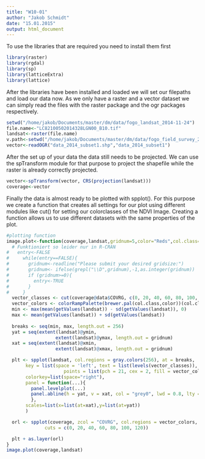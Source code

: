 ```yaml
---
title: "W10-01"
author: "Jakob Schmidt"
date: "15.01.2015"
output: html_document
---
```

To use the libraries that are required you need to install them first

```r
library(raster)
library(rgdal)
library(sp)
library(latticeExtra)
library(lattice)
```
After the libraries have been installed and loaded we will set our filepaths and load our data now.
As we only have a raster and a vector dataset we can simply read the files with the
raster package and the ogr packages respectively.

```r
setwd("/home/jakob/Documents/master/dm/data/fogo_landsat_2014-11-24")
file.name<-"LC82100502014328LGN00_B10.tif"
landsat<-raster(file.name)
v.path<-setwd("/home/jakob/Documents/master/dm/data/fogo_field_survey_2014")
vector<-readOGR("data_2014_subset1.shp","data_2014_subset1")
```
After the set up of your data the data still needs to be projected.
We can use the spTransform module for that purpose to project the shapefile while the raster is already correctly projected.
```r
vector<-spTransform(vector, CRS(projection(landsat)))
coverage<-vector
```
Finally the data is almost ready to be plotted with spplot(). 
For this purpose we create a function that creates all settings for our plot using
different modules like cut() for setting our colorclasses of the NDVI Image.
Creating a function allows us to use different datasets with the same properties of the plot.
```r
  


#plotting function
image.plot<-function(coverage,landsat,gridnum=5,color="Reds",col.class=6){
  # Funktioniert so leider nur in R-CRAN
#   entry<-FALSE
#     while(entry==FALSE){
#       gridnum<-readline("Please submit your desired gridsize:")
#       gridnum<- ifelse(grepl("\\D",gridnum),-1,as.integer(gridnum))
#       if (gridnum>=0){
#         entry<-TRUE
#       }
#     }
  vector_classes <- cut(coverage@data$COVRG, c(0, 20, 40, 60, 80, 100, 120))
  vector_colors <- colorRampPalette(brewer.pal(col.class,color))(col.class)
  min <- max(mean(getValues(landsat)) - sd(getValues(landsat)), 0)
  max <- mean(getValues(landsat)) + sd(getValues(landsat))
  
  breaks <- seq(min, max, length.out = 256)
  yat = seq(extent(landsat)@ymin, 
                  extent(landsat)@ymax, length.out = gridnum)
  xat = seq(extent(landsat)@xmin, 
                  extent(landsat)@xmax, length.out = gridnum)

  plt <- spplot(landsat, col.regions = gray.colors(256), at = breaks,
       key = list(space = 'left', text = list(levels(vector_classes)), 
                     points = list(pch = 21, cex = 2, fill = vector_colors)),
       colorkey=list(space="right"), 
       panel = function(...){
         panel.levelplot(...)
         panel.abline(h = yat, v = xat, col = "grey0", lwd = 0.8, lty = 3)
         },
       scales=list(x=list(at=xat),y=list(at=yat))
       )

  orl <- spplot(coverage, zcol = "COVRG", col.regions = vector_colors, 
              cuts = c(0, 20, 40, 60, 80, 100, 120))

  plt + as.layer(orl)
}
image.plot(coverage,landsat)
```
